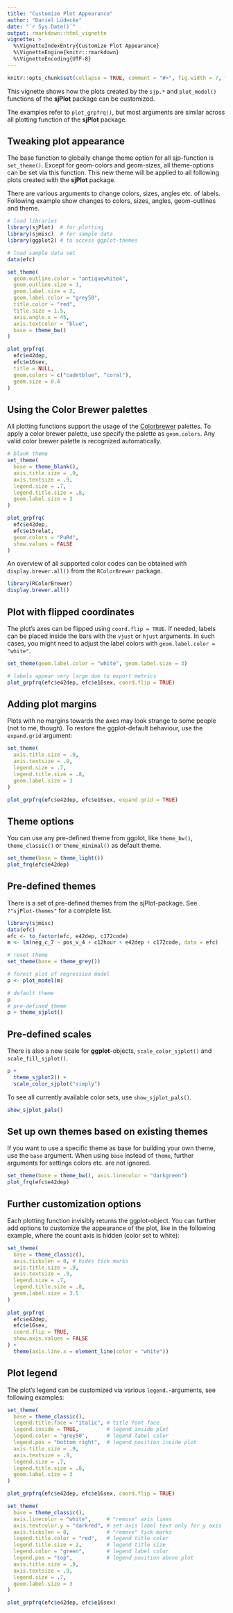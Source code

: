 ```yaml
---
title: "Customize Plot Appearance"
author: "Daniel Lüdecke"
date: "`r Sys.Date()`"
output: rmarkdown::html_vignette
vignette: >
  %\VignetteIndexEntry{Customize Plot Appearance}
  %\VignetteEngine{knitr::rmarkdown}
  %\VignetteEncoding{UTF-8}
---
```


```r
knitr::opts_chunk$set(collapse = TRUE, comment = "#>", fig.width = 7, fig.height = 5, warning = FALSE, message = FALSE)
```


This vignette shows how the plots created by the `sjp.*` and `plot_model()` functions of the **sjPlot** package can be customized.

The examples refer to `plot_grpfrq()`, but most arguments are similar across all plotting function of the **sjPlot** package.

## Tweaking plot appearance

The base function to globally change theme option for all sjp-function is `set_theme()`. Except for geom-colors and geom-sizes, all theme-options can be set via this function. This new theme will be applied to all following plots created with the **sjPlot** package.

There are various arguments to change colors, sizes, angles etc. of labels. Following example show changes to colors, sizes, angles, geom-outlines and theme.

```r
# load libraries
library(sjPlot)  # for plotting
library(sjmisc)  # for sample data
library(ggplot2) # to access ggplot-themes

# load sample data set
data(efc)

set_theme(
  geom.outline.color = "antiquewhite4", 
  geom.outline.size = 1, 
  geom.label.size = 2,
  geom.label.color = "grey50",
  title.color = "red", 
  title.size = 1.5, 
  axis.angle.x = 45, 
  axis.textcolor = "blue", 
  base = theme_bw()
)

plot_grpfrq(
  efc$e42dep, 
  efc$e16sex, 
  title = NULL, 
  geom.colors = c("cadetblue", "coral"), 
  geom.size = 0.4
)
```

## Using the Color Brewer palettes

All plotting functions support the usage of the [Colorbrewer]( https://colorbrewer2.org/) palettes. To apply a color brewer palette, use specify the palette as `geom.colors`. Any valid color brewer palette is recognized automatically.

```r
# blank theme
set_theme(
  base = theme_blank(),
  axis.title.size = .9,
  axis.textsize = .9,
  legend.size = .7,
  legend.title.size = .8,
  geom.label.size = 3
)

plot_grpfrq(
  efc$e42dep, 
  efc$e15relat, 
  geom.colors = "PuRd", 
  show.values = FALSE
)
```

An overview of all supported color codes can be obtained with `display.brewer.all()` from the `RColorBrewer` package.

```r
library(RColorBrewer)
display.brewer.all()
```

## Plot with flipped coordinates

The plot's axes can be flipped using `coord.flip = TRUE`. If needed, labels can be placed inside the bars with the `vjust` or `hjust` arguments. In such cases, you might need to adjust the label colors with `geom.label.color = "white"`.

```r
set_theme(geom.label.color = "white", geom.label.size = 3)

# labels appear very large due to export metrics
plot_grpfrq(efc$e42dep, efc$e16sex, coord.flip = TRUE)
```

## Adding plot margins

Plots with no margins towards the axes may look strange to some people (not to me, though). To restore the ggplot-default behaviour, use the `expand.grid` argument:

```r
set_theme(
  axis.title.size = .9,
  axis.textsize = .9,
  legend.size = .7,
  legend.title.size = .8,
  geom.label.size = 3
)
```

```r
plot_grpfrq(efc$e42dep, efc$e16sex, expand.grid = TRUE)
```

## Theme options

You can use any pre-defined theme from ggplot, like `theme_bw()`, `theme_classic()` or `theme_minimal()` as default theme.

```r
set_theme(base = theme_light())
plot_frq(efc$e42dep)
```

## Pre-defined themes

There is a set of pre-defined themes from the sjPlot-package. See `?"sjPlot-themes"` for a complete list.

```r
library(sjmisc)
data(efc)
efc <- to_factor(efc, e42dep, c172code)
m <- lm(neg_c_7 ~ pos_v_4 + c12hour + e42dep + c172code, data = efc)

# reset theme
set_theme(base = theme_grey())

# forest plot of regression model
p <- plot_model(m)

# default theme
p
# pre-defined theme
p + theme_sjplot()
```

## Pre-defined scales

There is also a new scale for **ggplot**-objects, `scale_color_sjplot()` and `scale_fill_sjplot()`. 

```r
p + 
  theme_sjplot2() + 
  scale_color_sjplot("simply")
```

To see all currently available color sets, use `show_sjplot_pals()`.

```r
show_sjplot_pals()
```

## Set up own themes based on existing themes

If you want to use a specific theme as base for building your own theme, use the `base` argument. When using `base` instead of `theme`, further arguments for settings colors etc. are not ignored.
```r
set_theme(base = theme_bw(), axis.linecolor = "darkgreen")
plot_frq(efc$e42dep)
```


## Further customization options

Each plotting function invisibly returns the ggplot-object. You can further add options to customize the appearance of the plot, like in the following example, where the count axis is hidden (color set to white):

```r
set_theme(
  base = theme_classic(),
  axis.tickslen = 0, # hides tick marks
  axis.title.size = .9,
  axis.textsize = .9,
  legend.size = .7,
  legend.title.size = .8,
  geom.label.size = 3.5
)
  
plot_grpfrq(
  efc$e42dep,
  efc$e16sex,
  coord.flip = TRUE,
  show.axis.values = FALSE
) +
  theme(axis.line.x = element_line(color = "white"))
```

## Plot legend

The plot's legend can be customized via various `legend.`-arguments, see following examples:

```r
set_theme(
  base = theme_classic(), 
  legend.title.face = "italic", # title font face
  legend.inside = TRUE,         # legend inside plot
  legend.color = "grey50",      # legend label color
  legend.pos = "bottom right",  # legend position inside plot
  axis.title.size = .9,
  axis.textsize = .9,
  legend.size = .7,
  legend.title.size = .8,
  geom.label.size = 3
)

plot_grpfrq(efc$e42dep, efc$e16sex, coord.flip = TRUE)
```


```r
set_theme(
  base = theme_classic(), 
  axis.linecolor = "white",     # "remove" axis lines
  axis.textcolor.y = "darkred", # set axis label text only for y axis
  axis.tickslen = 0,            # "remove" tick marks
  legend.title.color = "red",   # legend title color
  legend.title.size = 2,        # legend title size
  legend.color = "green",       # legend label color
  legend.pos = "top",           # legend position above plot
  axis.title.size = .9,
  axis.textsize = .9,
  legend.size = .7,
  geom.label.size = 3
)

plot_grpfrq(efc$e42dep, efc$e16sex)
```


